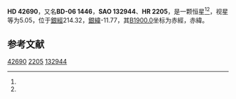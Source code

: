 {{Starbox begin
| name = HD 42690
}}
{{Starbox observe
| epoch = [[J2000.0|J2000.0]]
| constell = {{星座名待查}}<ref name=SIMBAD>{{cite web
 | url=http://simbad.u-strasbg.fr/simbad/sim-id?Ident=HR+2205
 | title =Pulsating variable Star
 | publisher=Centre de Données astronomiques de Strasbourg
 | work=SIMBAD
 | accessdate=2012-07-13}}</ref><ref name=DATA>{{cite web
 | url=http://vizier.u-strasbg.fr/viz-bin/VizieR-5?-out.add=.&-source=5050&-corr=PK=HR&-out.max=9999&HR=2205
 | title=VizieR Detailed Page
 | accessdate=2012-07-13
 | archive-date=2016-03-04
 | archive-url=https://web.archive.org/web/20160304202246/http://vizier.u-strasbg.fr/viz-bin/VizieR-5?-out.add=.&-source=5050&-corr=PK=HR&-out.max=9999&HR=2205
 | dead-url=no
 }}</ref>
| 星官 = 
| ra = {{RA|6|11|51.8}}<ref name=SIMBAD /><ref name=DATA />
| dec = {{DEC|-6|33|1}}<ref name=SIMBAD /><ref name=DATA />
| appmag_v = 5.05<ref name=SIMBAD /><ref name=DATA />
}}
{{Starbox character
| class = B2V<ref name=SIMBAD /><ref name=DATA />
| b-v = -0.2<ref name=SIMBAD /><ref name=DATA />
| u-b = -0.78<ref name=SIMBAD /><ref name=DATA />
| r-i = <ref name=SIMBAD /><ref name=DATA />
| variable = 
}}
{{Starbox astrometry
| radial_v = -0.78
| prop_mo_ra = 29
| parallax = 
| p_error = 
}}
{{Starbox catalog
| names =BD-06 1446，[[SAO星表|SAO]] 132944，[[HD星表|HD]] 42690，[[HR星表|HR]] 2205}}
{{Starbox reference |Simbad=HR+2205}}
{{Starbox end}}

'''HD 42690'''，又名'''BD-06 1446'''，'''SAO 132944'''、'''HR 2205'''，是一颗恒星<ref name=SIMBAD /><ref name=DATA />，视星等为5.05，位于[[銀道座標系|銀經]]214.32，[[銀道座標系|銀緯]]-11.77，其[[B1900.0|B1900.0]]坐标为赤經{{RA|6|6|59.8}}，赤緯{{DEC|-6|-11.77|39}}。

== 参考文献 ==
{{reflist}}

{{star-stub}}

[[Category:HD和HDE天體|42690]]
[[Category:HR天體|2205]]
[[Category:SAO天體|132944]]